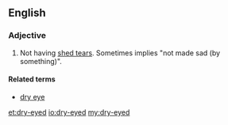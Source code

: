 ==English==

===Adjective===
{{en-adj|pos=[[dry]]-[[eyed]]|-}}

# Not having [[shed tears]]. Sometimes implies "not made sad (by something)".

====Related terms====
*[[dry eye]]

[[et:dry-eyed]]
[[io:dry-eyed]]
[[my:dry-eyed]]